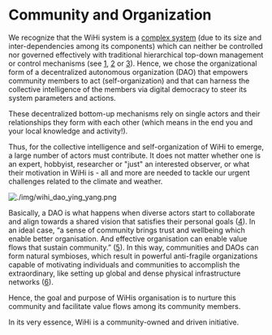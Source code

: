 # Community and Organization

We recognize that the WiHi system is a [complex system](/fundamentals/complex.mdx) (due to its size and inter-dependencies among its components)
which can neither be controlled nor governed effectively with traditional hierarchical top-down management or control mechanisms (see [1](https://www.researchgate.net/publication/364949613_Democracy_by_Design_Perspectives_for_Digitally_Assisted_Participatory_Upgrades_of_Society), [2](https://link.springer.com/book/10.1007/978-3-030-62330-2) or [3](https://medium.com/coinmonks/complex-systems-part-2-managing-complexity-with-bottom-up-solutions-9d6fadd88cc4)). 
Hence, we chose the organizational form of a decentralized autonomous organization (DAO) that empowers community members to act (self-organization) and that
can harness the collective intelligence of the members via digital democracy to steer its system parameters and actions.

These decentralized bottom-up mechanisms rely on single actors and their relationships they form with each other (which means in the end you and your local knowledge and activity!).

Thus, for the collective intelligence and self-organization of WiHi to emerge, a large number of actors must contribute. It does not matter
whether one is an expert, hobbyist, researcher or "just" an interested observer, or what their motivation in WiHi is - all and more are needed to tackle our urgent
challenges related to the climate and weather. 

![./img/wihi_dao_ying_yang.png](./img/wihi_dao_ying_yang.png)

Basically, a DAO is what happens when diverse actors start to collaborate and align towards a shared vision that satisfies their personal goals ([4](https://static1.squarespace.com/static/6313a587324d1047ec4d9a13/t/64e892a5e6f5d8652a2b925b/1692963500980/20230825_whitepaper_onocoy_final.pdf)).
In an ideal case, “a sense of community brings trust and wellbeing which enable better organisation. And effective
organisation can enable value flows that sustain community.” ([5](https://twitter.com/_Daniel_Ospina/status/1648567755791122433)). In this way, communities and DAOs
can form natural symbioses, which result in powerful anti-fragile organizations capable of motivating individuals and
communities to accomplish the extraordinary, like setting up global and dense physical infrastructure
networks ([6](https://dl.acm.org/doi/abs/10.1145/3487552.3487846)).

Hence, the goal and purpose of WiHis organisation is to nurture this community and facilitate value flows among its community members.

In its very essence, WiHi is a community-owned and driven initiative.

